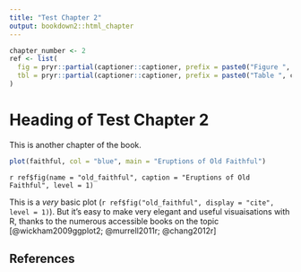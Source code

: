 ```yaml
---
title: "Test Chapter 2"
output: bookdown2::html_chapter
---
```


```r
chapter_number <- 2
ref <- list(
  fig = pryr::partial(captioner::captioner, prefix = paste0("Figure ", chapter_number, "."), auto_space = FALSE)(),
  tbl = pryr::partial(captioner::captioner, prefix = paste0("Table ", chapter_number, "."), auto_space = FALSE)()
)
```

# Heading of Test Chapter 2 {#testchaptertwo}

This is another chapter of the book. 

```r
plot(faithful, col = "blue", main = "Eruptions of Old Faithful")
```

`r ref$fig(name = "old_faithful", caption = "Eruptions of Old Faithful", level = 1)`

This is a _very_ basic plot (`r ref$fig("old_faithful", display = "cite", level = 1)`). But it's easy to make very elegant and useful visuaisations with R, thanks to the numerous accessible books on the topic [@wickham2009ggplot2; @murrell2011r; @chang2012r]


## References 



